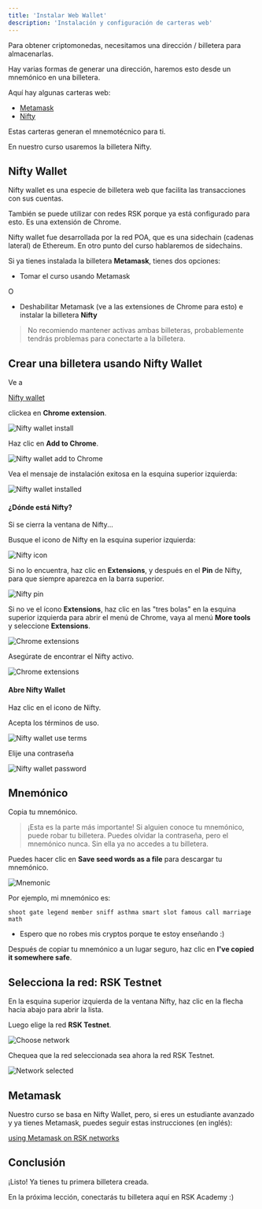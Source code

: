---
title: 'Instalar Web Wallet'
description: 'Instalación y configuración de carteras web'
---

Para obtener criptomonedas, necesitamos una dirección / billetera para almacenarlas.

Hay varias formas de generar una dirección,
haremos esto desde un mnemónico en una billetera.

Aquí hay algunas carteras web:

- [Metamask](https://metamask.io/)
- [Nifty](https://www.poa.network/for-users/nifty-wallet)

Estas carteras generan el mnemotécnico para ti.

En nuestro curso usaremos la billetera Nifty.

## Nifty Wallet

Nifty wallet es una especie de billetera web que facilita las transacciones con sus cuentas.

También se puede utilizar con redes RSK porque ya está configurado para esto.
Es una extensión de Chrome.

Nifty wallet fue desarrollada por la red POA,
que es una sidechain (cadenas lateral) de Ethereum.
En otro punto del curso hablaremos de sidechains.

Si ya tienes instalada la billetera **Metamask**, tienes dos opciones:

- Tomar el curso usando Metamask

O

- Deshabilitar Metamask (ve a las extensiones de Chrome para esto) e instalar la billetera **Nifty**

> No recomiendo mantener activas ambas billeteras,
> probablemente tendrás problemas para conectarte a la billetera.

## Crear una billetera usando Nifty Wallet

Ve a

[Nifty wallet](https://www.poa.network/for-users/nifty-wallet)

clickea en **Chrome extension**.

![Nifty wallet install](/img/courses/dev/01/install-web-wallet/image-10.png)

Haz clic en **Add to Chrome**.

![Nifty wallet add to Chrome](/img/courses/dev/01/install-web-wallet/image-11.png)

Vea el mensaje de instalación exitosa en la esquina superior izquierda:

![Nifty wallet installed](/img/courses/dev/01/install-web-wallet/image-12.png)

#### ¿Dónde está Nifty?

Si se cierra la ventana de Nifty...

Busque el icono de Nifty en la esquina superior izquierda:

![Nifty icon](/img/courses/dev/01/install-web-wallet/image-18.png)

Si no lo encuentra, haz clic en **Extensions**,
y después en el **Pin** de Nifty, para que siempre aparezca en la barra superior.

![Nifty pin](/img/courses/dev/01/install-web-wallet/image-19.png)

Si no ve el ícono **Extensions**,
haz clic en las "tres bolas" en la esquina superior izquierda para abrir el menú de Chrome,
vaya al menú **More tools** y seleccione **Extensions**.

![Chrome extensions](/img/courses/dev/01/install-web-wallet/image-20.png)

Asegúrate de encontrar el Nifty activo.

![Chrome extensions](/img/courses/dev/01/install-web-wallet/image-21.png)

#### Abre Nifty Wallet

Haz clic en el icono de Nifty.

Acepta los términos de uso.

![Nifty wallet use terms](/img/courses/dev/01/install-web-wallet/image-13.png)

Elije una contraseña

![Nifty wallet password](/img/courses/dev/01/install-web-wallet/image-14.png)

## Mnemónico

Copia tu mnemónico.

> ¡Esta es la parte más importante!
> Si alguien conoce tu mnemónico, puede robar tu billetera.
> Puedes olvidar la contraseña, pero el mnemónico nunca.
> Sin ella ya no accedes a tu billetera.

Puedes hacer clic en **Save seed words as a file** para descargar tu mnemónico.

![Mnemonic](/img/courses/dev/01/install-web-wallet/image-15.png)

Por ejemplo, mi mnemónico es:

```
shoot gate legend member sniff asthma smart slot famous call marriage math
```

- Espero que no robes mis cryptos porque te estoy enseñando :)

Después de copiar tu mnemónico a un lugar seguro,
haz clic en **I've copied it somewhere safe**.

## Selecciona la red: RSK Testnet

En la esquina superior izquierda de la ventana Nifty,
haz clic en la flecha hacia abajo para abrir la lista.

Luego elige la red **RSK Testnet**.

![Choose network](/img/courses/dev/01/install-web-wallet/image-16.png)

Chequea que la red seleccionada sea ahora la red RSK Testnet.

![Network selected](/img/courses/dev/01/install-web-wallet/image-17.png)

## Metamask

Nuestro curso se basa en Nifty Wallet, pero,
si eres un estudiante avanzado y ya tienes Metamask,
puedes seguir estas instrucciones (en inglés):

[using Metamask on RSK networks](https://developers.rsk.co/wallet/use/metamask/)

## Conclusión

¡Listo!
Ya tienes tu primera billetera creada.

En la próxima lección, conectarás tu billetera aquí en RSK Academy :)
